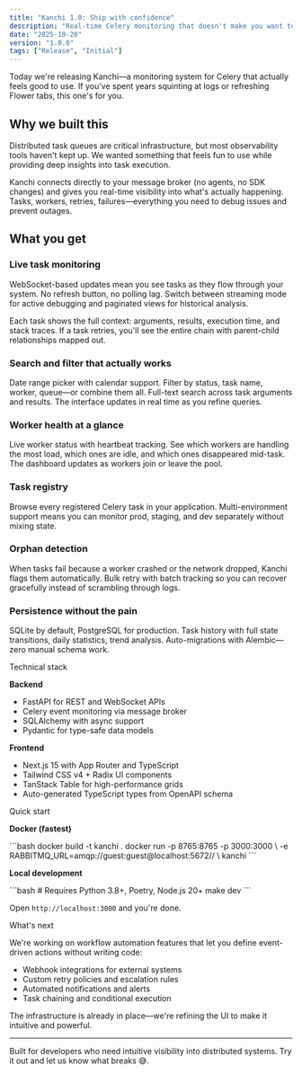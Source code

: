 ```yaml
---
title: "Kanchi 1.0: Ship with confidence"
description: "Real-time Celery monitoring that doesn't make you want to quit"
date: "2025-10-20"
version: "1.0.0"
tags: ["Release", "Initial"]
---
```


Today we're releasing Kanchi—a monitoring system for Celery that actually feels good to use. If you've spent years squinting at logs or refreshing Flower tabs, this one's for you.

## Why we built this

Distributed task queues are critical infrastructure, but most observability tools haven't kept up. We wanted something that feels fun to use while providing deep insights into task execution.

Kanchi connects directly to your message broker (no agents, no SDK changes) and gives you real-time visibility into what's actually happening. Tasks, workers, retries, failures—everything you need to debug issues and prevent outages.

## What you get

### Live task monitoring
WebSocket-based updates mean you see tasks as they flow through your system. No refresh button, no polling lag. Switch between streaming mode for active debugging and paginated views for historical analysis.

Each task shows the full context: arguments, results, execution time, and stack traces. If a task retries, you'll see the entire chain with parent-child relationships mapped out.

### Search and filter that actually works
Date range picker with calendar support. Filter by status, task name, worker, queue—or combine them all. Full-text search across task arguments and results. The interface updates in real time as you refine queries.

### Worker health at a glance
Live worker status with heartbeat tracking. See which workers are handling the most load, which ones are idle, and which ones disappeared mid-task. The dashboard updates as workers join or leave the pool.

### Task registry
Browse every registered Celery task in your application. Multi-environment support means you can monitor prod, staging, and dev separately without mixing state.

### Orphan detection
When tasks fail because a worker crashed or the network dropped, Kanchi flags them automatically. Bulk retry with batch tracking so you can recover gracefully instead of scrambling through logs.

### Persistence without the pain
SQLite by default, PostgreSQL for production. Task history with full state transitions, daily statistics, trend analysis. Auto-migrations with Alembic—zero manual schema work.

<Accordion type="multiple" collapsible className="w-full not-prose">
  <AccordionItem value="technical">
    <AccordionTrigger>Technical stack</AccordionTrigger>
    <AccordionContent className="flex flex-col gap-4 text-balance">
      <p><strong>Backend</strong></p>
      <ul className="list-disc space-y-2 pl-4">
        <li>FastAPI for REST and WebSocket APIs</li>
        <li>Celery event monitoring via message broker</li>
        <li>SQLAlchemy with async support</li>
        <li>Pydantic for type-safe data models</li>
      </ul>
      <p><strong>Frontend</strong></p>
      <ul className="list-disc space-y-2 pl-4">
        <li>Next.js 15 with App Router and TypeScript</li>
        <li>Tailwind CSS v4 + Radix UI components</li>
        <li>TanStack Table for high-performance grids</li>
        <li>Auto-generated TypeScript types from OpenAPI schema</li>
      </ul>
    </AccordionContent>
  </AccordionItem>
  <AccordionItem value="quickstart">
    <AccordionTrigger>Quick start</AccordionTrigger>
    <AccordionContent className="flex flex-col gap-4 text-balance">
      <p><strong>Docker (fastest)</strong></p>
      ```bash
      docker build -t kanchi .
      docker run -p 8765:8765 -p 3000:3000 \
        -e RABBITMQ_URL=amqp://guest:guest@localhost:5672// \
        kanchi
      ```
      <p><strong>Local development</strong></p>
      ```bash
      # Requires Python 3.8+, Poetry, Node.js 20+
      make dev
      ```
      <p>Open <code>http://localhost:3000</code> and you're done.</p>
    </AccordionContent>
  </AccordionItem>
  <AccordionItem value="roadmap">
    <AccordionTrigger>What's next</AccordionTrigger>
    <AccordionContent className="flex flex-col gap-4 text-balance">
      <p>We're working on workflow automation features that let you define event-driven actions without writing code:</p>
      <ul className="list-disc space-y-2 pl-4">
        <li>Webhook integrations for external systems</li>
        <li>Custom retry policies and escalation rules</li>
        <li>Automated notifications and alerts</li>
        <li>Task chaining and conditional execution</li>
      </ul>
      <p>The infrastructure is already in place—we're refining the UI to make it intuitive and powerful.</p>
    </AccordionContent>
  </AccordionItem>
</Accordion>

---

Built for developers who need intuitive visibility into distributed systems. Try it out and let us know what breaks 😅.
